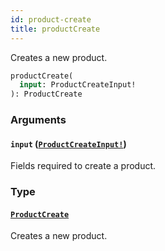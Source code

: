 ```yaml
---
id: product-create
title: productCreate
---
```


Creates a new product.

```graphql
productCreate(
  input: ProductCreateInput!
): ProductCreate

```

### Arguments

#### `input` ([`ProductCreateInput!`](/api-reference/inputs/product-create-input.mdx))

Fields required to create a product.

### Type

#### [`ProductCreate`](/api-reference/objects/product-create.mdx)

Creates a new product.
